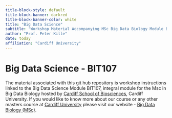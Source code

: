 ```yaml
---
title-block-style: default
title-block-banner: darkred
title-block-banner-color: white
title: "Big Data Science"
subtitle: "Workshop Material Accompanying MSc Big Data Biology Module BIT107"
author: "Prof. Peter Kille"
date: today
affiliation: "Cardiff University"
---
```


# Big Data Science - BIT107

The material associated with this git hub repository is workshop instructions linked to the Big Data Science Module BIT107, integral module for the Msc in Big Data Biology hosted by [Cardiff School of Biosciences](https://www.cardiff.ac.uk/biosciences "Cardiff School of Biosciences"), Cardiff University. If you would like to know more about our course or any other masters course at [Cardiff University](https://www.cardiff.ac.uk/ "Cardiff University") please visit our website - [Big Data Biology (MSc)](https://www.cardiff.ac.uk/study/postgraduate/taught/courses/course/big-data-biology-msc-full-time-1-year "Big Data Biology (MSc)").
